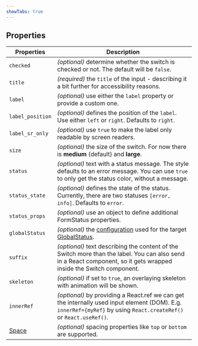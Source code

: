 ```yaml
---
showTabs: true
---
```


## Properties

| Properties                              | Description                                                                                                                                                             |
| --------------------------------------- | ----------------------------------------------------------------------------------------------------------------------------------------------------------------------- |
| `checked`                               | _(optional)_ determine whether the switch is checked or not. The default will be `false`.                                                                               |
| `title`                                 | _(required)_ the `title` of the input - describing it a bit further for accessibility reasons.                                                                          |
| `label`                                 | _(optional)_ use either the `label` property or provide a custom one.                                                                                                   |
| `label_position`                        | _(optional)_ defines the position of the `label`. Use either `left` or `right`. Defaults to `right`.                                                                    |
| `label_sr_only`                         | _(optional)_ use `true` to make the label only readable by screen readers.                                                                                              |
| `size`                                  | _(optional)_ the size of the switch. For now there is **medium** (default) and **large**.                                                                               |
| `status`                                | _(optional)_ text with a status message. The style defaults to an error message. You can use `true` to only get the status color, without a message.                    |
| `status_state`                          | _(optional)_ defines the state of the status. Currently, there are two statuses `[error, info]`. Defaults to `error`.                                                   |
| `status_props`                          | _(optional)_ use an object to define additional FormStatus properties.                                                                                                  |
| `globalStatus`                          | _(optional)_ the [configuration](/uilib/components/global-status/properties/#configuration-object) used for the target [GlobalStatus](/uilib/components/global-status). |
| `suffix`                                | _(optional)_ text describing the content of the Switch more than the label. You can also send in a React component, so it gets wrapped inside the Switch component.     |
| `skeleton`                              | _(optional)_ if set to `true`, an overlaying skeleton with animation will be shown.                                                                                     |
| `innerRef`                              | _(optional)_ by providing a React.ref we can get the internally used input element (DOM). E.g. `innerRef={myRef}` by using `React.createRef()` or `React.useRef()`.     |
| [Space](/uilib/layout/space/properties) | _(optional)_ spacing properties like `top` or `bottom` are supported.                                                                                                   |
